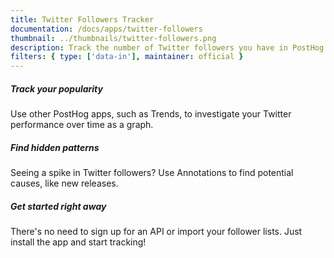 ```yaml
---
title: Twitter Followers Tracker
documentation: /docs/apps/twitter-followers
thumbnail: ../thumbnails/twitter-followers.png
description: Track the number of Twitter followers you have in PostHog
filters: { type: ['data-in'], maintainer: official }
---
```


<Section
    divider={false}
    title="Import the number of Twitter followers you have to PostHog, so you can track social media performance like any other product metric."
    size="full"
    cols={3}
>
    <div>
        <h5>Track your popularity</h5>
        <p>Use other PostHog apps, such as Trends, to investigate your Twitter performance over time as a graph.</p>
    </div>
    <div>
        <h5>Find hidden patterns</h5>
        <p>Seeing a spike in Twitter followers? Use Annotations to find potential causes, like new releases.</p>
    </div>
    <div>
        <h5>Get started right away</h5>
        <p>There's no need to sign up for an API or import your follower lists. Just install the app and start tracking!</p>
    </div>
</Section>

<Documentation />
